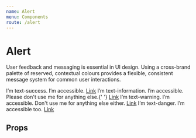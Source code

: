 ```yaml
---
name: Alert
menu: Components
route: /alert
---
```



# Alert

User feedback and messaging is essential in UI design. Using a cross-brand palette of reserved, contextual colours provides a flexible, consistent message system for common user interactions.

<Playground>
    <Alert appearance="success" as="p">
        I’m text-success. I’m accessible. <a href="#">Link</a>
    </Alert>
    <Alert appearance="information" as="p">
        I’m text-information. I’m accessible. Please don't use me for anything else.{' '}
        <a href="#">Link</a>
    </Alert>
    <Alert appearance="warning" as="p">
        I’m text-warning. I’m accessible. Don't use me for anything else either. <a href="#">Link</a>
    </Alert>
    <Alert appearance="danger" as="p">
        I’m text-danger. I’m accessible too. <a href="#">Link</a>
    </Alert>
</Playground>

## Props

<PropsTable of={Alert} />